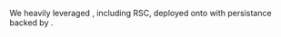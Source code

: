 ---
---


We heavily leveraged <TechIcon name="react" version='original' />, including RSC, deployed onto <TechIcon name="kubernetes" /> with persistance backed by <TechIcon name="mongodb"  />.

<TechIcon name="nextjs"/>
